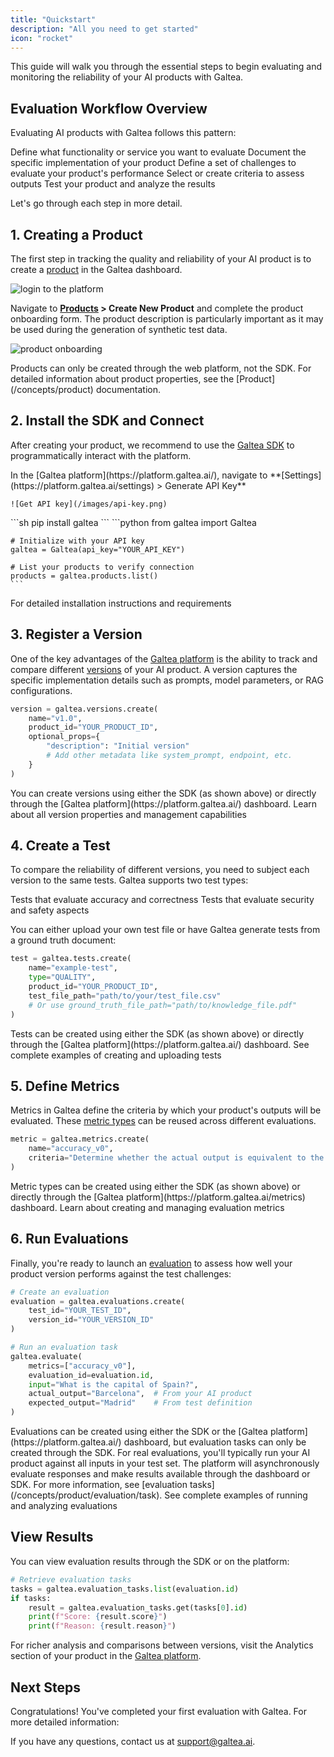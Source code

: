 ```yaml
---
title: "Quickstart"
description: "All you need to get started"
icon: "rocket"
---
```



This guide will walk you through the essential steps to begin evaluating and monitoring the reliability of your AI products with Galtea.

## Evaluation Workflow Overview

Evaluating AI products with Galtea follows this pattern:

<Steps>
  <Step title="Create a Product">
    Define what functionality or service you want to evaluate
  </Step>
  <Step title="Register a Version">
    Document the specific implementation of your product
  </Step>
  <Step title="Create a Test">
    Define a set of challenges to evaluate your product's performance
  </Step>
  <Step title="Define Metrics">
    Select or create criteria to assess outputs
  </Step>
  <Step title="Run Evaluations">
    Test your product and analyze the results
  </Step>
</Steps>

Let's go through each step in more detail.

## 1. Creating a Product

The first step in tracking the quality and reliability of your AI product is to create a [product](/concepts/product) in the Galtea dashboard.

![login to the platform](/images/login.png)

Navigate to **[Products](https://platform.galtea.ai/products) > Create New Product** and complete the product onboarding form. The product description is particularly important as it may be used during the generation of synthetic test data.

![product onboarding](/images/product-onboarding.png)

<Note>
  Products can only be created through the web platform, not the SDK. For detailed information about product properties, see the [Product](/concepts/product) documentation.
</Note>

## 2. Install the SDK and Connect

After creating your product, we recommend to use the [Galtea SDK](/sdk) to programmatically interact with the platform.

<Steps>
  <Step title="Get your API key">
    In the [Galtea platform](https://platform.galtea.ai/), navigate to **[Settings](https://platform.galtea.ai/settings) > Generate API Key**
    
    ![Get API key](/images/api-key.png)
  </Step>
  <Step title="Install the SDK">
    ```sh
    pip install galtea
    ```
  </Step>
  <Step title="Connect to the platform">
    ```python
    from galtea import Galtea
    
    # Initialize with your API key
    galtea = Galtea(api_key="YOUR_API_KEY")
    
    # List your products to verify connection
    products = galtea.products.list()
    ```
  </Step>
</Steps>

<Card title="SDK Installation Guide" icon="cube" href="/sdk/installation">
  For detailed installation instructions and requirements
</Card>

## 3. Register a Version

One of the key advantages of the [Galtea platform](https://platform.galtea.ai/) is the ability to track and compare different [versions](/concepts/product/version) of your AI product. A version captures the specific implementation details such as prompts, model parameters, or RAG configurations.

```python
version = galtea.versions.create(
    name="v1.0",
    product_id="YOUR_PRODUCT_ID",
    optional_props={
        "description": "Initial version"
        # Add other metadata like system_prompt, endpoint, etc.
    }
)
```

<Info>
  You can create versions using either the SDK (as shown above) or directly through the [Galtea platform](https://platform.galtea.ai/) dashboard.
</Info>

<Card title="Version Service API" icon="swatchbook" href="/sdk/api/version-service">
  Learn about all version properties and management capabilities
</Card>

## 4. Create a Test

To compare the reliability of different versions, you need to subject each version to the same tests. Galtea supports two test types:

<CardGroup cols={2}>
  <Card title="Quality Tests" icon="star" href="/concepts/product/test/quality-tests">
    Tests that evaluate accuracy and correctness
  </Card>
  <Card title="Red Teaming Tests" icon="shield-halved" href="/concepts/product/test/red-teaming-tests">
    Tests that evaluate security and safety aspects
  </Card>
</CardGroup>

You can either upload your own test file or have Galtea generate tests from a ground truth document:

```python
test = galtea.tests.create(
    name="example-test",
    type="QUALITY",
    product_id="YOUR_PRODUCT_ID",
    test_file_path="path/to/your/test_file.csv"
    # Or use ground_truth_file_path="path/to/knowledge_file.pdf"
)
```

<Info>
  Tests can be created using either the SDK (as shown above) or directly through the [Galtea platform](https://platform.galtea.ai/) dashboard.
</Info>

<Card title="Create a Custom Test" icon="clipboard-list" href="/sdk/examples/create-test">
  See complete examples of creating and uploading tests
</Card>

## 5. Define Metrics

Metrics in Galtea define the criteria by which your product's outputs will be evaluated. These [metric types](/concepts/metric-type) can be reused across different evaluations.

```python
metric = galtea.metrics.create(
    name="accuracy_v0",
    criteria="Determine whether the actual output is equivalent to the expected output."
)
```

<Info>
  Metric types can be created using either the SDK (as shown above) or directly through the [Galtea platform](https://platform.galtea.ai/metrics) dashboard.
</Info>

<Card title="Metrics Service API" icon="function" href="/sdk/api/metrics-service">
  Learn about creating and managing evaluation metrics
</Card>

## 6. Run Evaluations

Finally, you're ready to launch an [evaluation](/concepts/product/evaluation) to assess how well your product version performs against the test challenges:

```python
# Create an evaluation
evaluation = galtea.evaluations.create(
    test_id="YOUR_TEST_ID", 
    version_id="YOUR_VERSION_ID"
)

# Run an evaluation task
galtea.evaluate(
    metrics=["accuracy_v0"],
    evaluation_id=evaluation.id,
    input="What is the capital of Spain?",
    actual_output="Barcelona",  # From your AI product
    expected_output="Madrid"    # From test definition
)
```

<Info>
  Evaluations can be created using either the SDK or the [Galtea platform](https://platform.galtea.ai/) dashboard, but evaluation tasks can only be created through the SDK.
</Info>

<Note>
  For real evaluations, you'll typically run your AI product against all inputs in your test set. The platform will asynchronously evaluate responses and make results available through the dashboard or SDK. For more information, see [evaluation tasks](/concepts/product/evaluation/task).
</Note>

<Card title="Run Evaluations" icon="badge-check" href="/sdk/examples/create-evaluation">
  See complete examples of running and analyzing evaluations
</Card>

## View Results

You can view evaluation results through the SDK or on the platform:

```python
# Retrieve evaluation tasks
tasks = galtea.evaluation_tasks.list(evaluation.id)
if tasks:
    result = galtea.evaluation_tasks.get(tasks[0].id)
    print(f"Score: {result.score}")
    print(f"Reason: {result.reason}")
```

For richer analysis and comparisons between versions, visit the Analytics section of your product in the [Galtea platform](https://platform.galtea.ai/).

## Next Steps

Congratulations! You've completed your first evaluation with Galtea. For more detailed information:

<CardGroup cols={3}>
    <ProductCard />
    <VersionCard />
    <TestCard />
    <EvaluationCard />
    <EvaluationTaskCard />
    <MetricTypeCard />
</CardGroup>

If you have any questions, contact us at [support@galtea.ai](mailto:support@galtea.ai).
